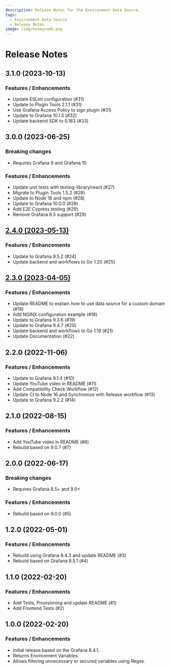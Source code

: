 ```yaml
---
description: Release Notes for the Environment Data Source.
tags:
  - Environment Data Source
  - Release Notes
image: /img/honeycomb.png
---
```


# Release Notes

## 3.1.0 (2023-10-13)

### Features / Enhancements

- Update ESLint configuration (#31)
- Update to Plugin Tools 2.1.1 (#31)
- Use Grafana Access Policy to sign plugin (#31)
- Update to Grafana 10.1.5 (#32)
- Update backend SDK to 0.183 (#33)

## 3.0.0 (2023-06-25)

### Breaking changes

- Requires Grafana 9 and Grafana 10

### Features / Enhancements

- Update unit tests with testing-library/react (#27)
- Migrate to Plugin Tools 1.5.2 (#28)
- Update to Node 18 and npm (#28)
- Update to Grafana 10.0.0 (#28)
- Add E2E Cypress testing (#29)
- Remove Grafana 8.5 support (#29)

## [2.4.0 (2023-05-13)](/blog/env-datasource-2.4.0-20230522/)

### Features / Enhancements

- Update to Grafana 9.5.2 (#24)
- Update backend and workflows to Go 1.20 (#25)

## [2.3.0 (2023-04-05)](/blog/env-datasource-2.3.0-20230405/)

### Features / Enhancements

- Update README to explain how to use data source for a custom domain (#18)
- Add NGINX configuration example (#18)
- Update to Grafana 9.3.6 (#19)
- Update to Grafana 9.4.7 (#20)
- Update backend and workflows to Go 1.19 (#21)
- Update Documentation (#22)

## 2.2.0 (2022-11-06)

### Features / Enhancements

- Update to Grafana 9.1.4 (#10)
- Update YouTube video in README (#11)
- Add Compatibility Check Workflow (#12)
- Update CI to Node 16 and Synchronize with Release workflow (#13)
- Update to Grafana 9.2.2 (#14)

## 2.1.0 (2022-08-15)

### Features / Enhancements

- Add YouTube video in README (#6)
- Rebuild based on 9.0.7 (#7)

## 2.0.0 (2022-06-17)

### Breaking changes

- Requires Grafana 8.5+ and 9.0+

### Features / Enhancements

- Rebuild based on 9.0.0 (#5)

## 1.2.0 (2022-05-01)

### Features / Enhancements

- Rebuild using Grafana 8.4.3 and update README (#3)
- Rebuild based on Grafana 8.5.1 (#4)

## 1.1.0 (2022-02-20)

### Features / Enhancements

- Add Tests, Provisioning and update README (#1)
- Add Frontend Tests (#2)

## 1.0.0 (2022-02-20)

### Features / Enhancements

- Initial release based on the Grafana 8.4.1.
- Returns Environment Variables.
- Allows filtering unnecessary or secured variables using Regex.
